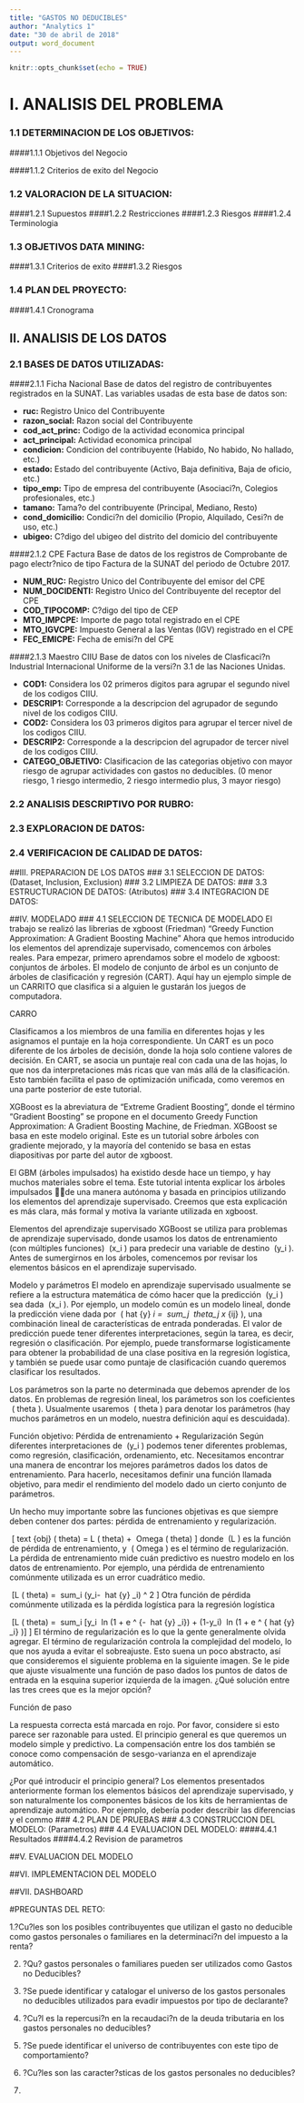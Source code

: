 ---
title: "GASTOS NO DEDUCIBLES"
author: "Analytics 1"
date: "30 de abril de 2018"
output: word_document
---

```{r setup, include=FALSE}
knitr::opts_chunk$set(echo = TRUE)
```

#  I. ANALISIS DEL PROBLEMA

### 1.1 DETERMINACION DE LOS OBJETIVOS:

####1.1.1 Objetivos del Negocio

####1.1.2 Criterios de exito del Negocio

### 1.2 VALORACION DE LA SITUACION:

####1.2.1 Supuestos
####1.2.2 Restricciones
####1.2.3 Riesgos
####1.2.4 Terminologia

### 1.3 OBJETIVOS DATA MINING:

####1.3.1 Criterios de exito
####1.3.2 Riesgos

### 1.4 PLAN DEL PROYECTO:
####1.4.1 Cronograma

## II. ANALISIS DE LOS DATOS
### 2.1 BASES DE DATOS UTILIZADAS:

####2.1.1 Ficha Nacional
Base de datos del registro de contribuyentes registrados en la SUNAT. Las variables usadas de esta base de datos son:

+ **ruc:** Registro Unico del Contribuyente
+ **razon_social:** Razon social del Contribuyente
+ **cod_act_princ:** Codigo de la actividad economica principal
+ **act_principal:** Actividad economica principal
+ **condicion:** Condicion del contribuyente (Habido, No habido, No hallado, etc.)
+ **estado:** Estado del contribuyente (Activo, Baja definitiva, Baja de oficio, etc.)
+ **tipo_emp:** Tipo de empresa del contribuyente (Asociaci?n, Colegios profesionales, etc.)
+ **tamano:** Tama?o del contribuyente (Principal, Mediano, Resto)
+ **cond_domicilio:** Condici?n del domicilio (Propio, Alquilado, Cesi?n de uso, etc.)
+ **ubigeo:** C?digo del ubigeo del distrito del domicio del contribuyente

####2.1.2 CPE Factura
Base de datos de los registros de Comprobante de pago electr?nico de tipo Factura de la SUNAT del periodo de Octubre 2017.

+ **NUM_RUC:** Registro Unico del Contribuyente del emisor del CPE
+ **NUM_DOCIDENTI:** Registro Unico del Contribuyente del receptor del CPE
+ **COD_TIPOCOMP:** C?digo del tipo de CEP
+ **MTO_IMPCPE:** Importe de pago total registrado en el CPE
+ **MTO_IGVCPE:** Impuesto General a las Ventas (IGV) registrado en el CPE
+ **FEC_EMICPE:** Fecha de emisi?n del CPE

####2.1.3 Maestro CIIU
Base de datos con los niveles de Clasficaci?n Industrial Internacional Uniforme de la versi?n 3.1 de las Naciones Unidas.

+ **COD1:** Considera los 02 primeros digitos para agrupar el segundo nivel de los codigos CIIU. 
+ **DESCRIP1:** Corresponde a la descripcion del agrupador de segundo nivel de los codigos CIIU.
+ **COD2:** Considera los 03 primeros digitos para agrupar el tercer nivel de los codigos CIIU.
+ **DESCRIP2:** Corresponde a la descripcion del agrupador de tercer nivel de los codigos CIIU.
+ **CATEGO_OBJETIVO:** Clasificacion de las categorias objetivo con mayor riesgo de agrupar actividades con gastos no deducibles. (0 menor riesgo, 1 riesgo intermedio, 2 riesgo intermedio plus, 3 mayor riesgo)




### 2.2 ANALISIS DESCRIPTIVO POR RUBRO:
### 2.3 EXPLORACION DE DATOS:
### 2.4 VERIFICACION DE CALIDAD DE DATOS:

##III. PREPARACION DE LOS DATOS
### 3.1 SELECCION DE DATOS: (Dataset, Inclusion, Exclusion)
### 3.2 LIMPIEZA DE DATOS:
### 3.3 ESTRUCTURACION DE DATOS: (Atributos)
### 3.4 INTEGRACION DE DATOS:


##IV. MODELADO
### 4.1 SELECCION DE TECNICA DE MODELADO
El trabajo se realizó las librerias de xgboost (Friedman) "Greedy Function Approximation: A Gradient Boosting Machine" 
Ahora que hemos introducido los elementos del aprendizaje supervisado, comencemos con árboles reales. Para empezar, primero aprendamos sobre el modelo de xgboost: conjuntos de árboles. El modelo de conjunto de árbol es un conjunto de árboles de clasificación y regresión (CART). Aquí hay un ejemplo simple de un CARRITO que clasifica si a alguien le gustarán los juegos de computadora.

CARRO

Clasificamos a los miembros de una familia en diferentes hojas y les asignamos el puntaje en la hoja correspondiente. Un CART es un poco diferente de los árboles de decisión, donde la hoja solo contiene valores de decisión. En CART, se asocia un puntaje real con cada una de las hojas, lo que nos da interpretaciones más ricas que van más allá de la clasificación. Esto también facilita el paso de optimización unificada, como veremos en una parte posterior de este tutorial.

XGBoost es la abreviatura de "Extreme Gradient Boosting", donde el término "Gradient Boosting" se propone en el documento Greedy Function Approximation: A Gradient Boosting Machine, de Friedman. XGBoost se basa en este modelo original. Este es un tutorial sobre árboles con gradiente mejorado, y la mayoría del contenido se basa en estas diapositivas por parte del autor de xgboost.

El GBM (árboles impulsados) ha existido desde hace un tiempo, y hay muchos materiales sobre el tema. Este tutorial intenta explicar los árboles impulsados de una manera autónoma y basada en principios utilizando los elementos del aprendizaje supervisado. Creemos que esta explicación es más clara, más formal y motiva la variante utilizada en xgboost.

Elementos del aprendizaje supervisado
XGBoost se utiliza para problemas de aprendizaje supervisado, donde usamos los datos de entrenamiento (con múltiples funciones) \ (x_i \) para predecir una variable de destino \ (y_i \). Antes de sumergirnos en los árboles, comencemos por revisar los elementos básicos en el aprendizaje supervisado.

Modelo y parámetros
El modelo en aprendizaje supervisado usualmente se refiere a la estructura matemática de cómo hacer que la predicción \ (y_i \) sea dada \ (x_i \). Por ejemplo, un modelo común es un modelo lineal, donde la predicción viene dada por \ (\ hat {y} _i = \ sum_j \ theta_j x_ {ij} \), una combinación lineal de características de entrada ponderadas. El valor de predicción puede tener diferentes interpretaciones, según la tarea, es decir, regresión o clasificación. Por ejemplo, puede transformarse logísticamente para obtener la probabilidad de una clase positiva en la regresión logística, y también se puede usar como puntaje de clasificación cuando queremos clasificar los resultados.

Los parámetros son la parte no determinada que debemos aprender de los datos. En problemas de regresión lineal, los parámetros son los coeficientes \ (\ theta \). Usualmente usaremos \ (\ theta \) para denotar los parámetros (hay muchos parámetros en un modelo, nuestra definición aquí es descuidada).

Función objetivo: Pérdida de entrenamiento + Regularización
Según diferentes interpretaciones de \ (y_i \) podemos tener diferentes problemas, como regresión, clasificación, ordenamiento, etc. Necesitamos encontrar una manera de encontrar los mejores parámetros dados los datos de entrenamiento. Para hacerlo, necesitamos definir una función llamada objetivo, para medir el rendimiento del modelo dado un cierto conjunto de parámetros.

Un hecho muy importante sobre las funciones objetivas es que siempre deben contener dos partes: pérdida de entrenamiento y regularización.

\ [\ text {obj} (\ theta) = L (\ theta) + \ Omega (\ theta) \]
donde \ (L \) es la función de pérdida de entrenamiento, y \ (\ Omega \) es el término de regularización. La pérdida de entrenamiento mide cuán predictivo es nuestro modelo en los datos de entrenamiento. Por ejemplo, una pérdida de entrenamiento comúnmente utilizada es un error cuadrático medio.

\ [L (\ theta) = \ sum_i (y_i- \ hat {y} _i) ^ 2 \]
Otra función de pérdida comúnmente utilizada es la pérdida logística para la regresión logística

\ [L (\ theta) = \ sum_i [y_i \ ln (1 + e ^ {- \ hat {y} _i}) + (1-y_i) \ ln (1 + e ^ {\ hat {y} _i} )] \]
El término de regularización es lo que la gente generalmente olvida agregar. El término de regularización controla la complejidad del modelo, lo que nos ayuda a evitar el sobreajuste. Esto suena un poco abstracto, así que consideremos el siguiente problema en la siguiente imagen. Se le pide que ajuste visualmente una función de paso dados los puntos de datos de entrada en la esquina superior izquierda de la imagen. ¿Qué solución entre las tres crees que es la mejor opción?

Función de paso

La respuesta correcta está marcada en rojo. Por favor, considere si esto parece ser razonable para usted. El principio general es que queremos un modelo simple y predictivo. La compensación entre los dos también se conoce como compensación de sesgo-varianza en el aprendizaje automático.

¿Por qué introducir el principio general?
Los elementos presentados anteriormente forman los elementos básicos del aprendizaje supervisado, y son naturalmente los componentes básicos de los kits de herramientas de aprendizaje automático. Por ejemplo, debería poder describir las diferencias y el commo
### 4.2 PLAN DE PRUEBAS
### 4.3 CONSTRUCCION DEL MODELO: (Parametros)
### 4.4 EVALUACION DEL MODELO:
####4.4.1 Resultados
####4.4.2 Revision de parametros


##V. EVALUACION DEL MODELO

##VI. IMPLEMENTACION DEL MODELO

##VII. DASHBOARD

#PREGUNTAS DEL RETO:

1.?Cu?les son los posibles contribuyentes que utilizan el gasto no deducible como gastos personales o familiares en la determinaci?n del impuesto a la renta?

2. ?Qu? gastos personales o familiares pueden ser utilizados como Gastos no Deducibles?

3. ?Se puede identificar y catalogar el universo de los gastos personales no deducibles utilizados para evadir impuestos por tipo de declarante?

4. ?Cu?l es la repercusi?n en la recaudaci?n de la deuda tributaria en los gastos personales no deducibles?

5. ?Se puede identificar el universo de contribuyentes con este tipo de comportamiento?

6. ?Cu?les son las caracter?sticas de los gastos personales no deducibles?

7. 







